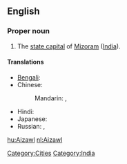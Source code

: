 ==English==
{{wikipedia}}

===Proper noun===
{{en-proper noun}}

# The [[state capital]] of [[Mizoram]] ([[India]]).

====Translations====
{{trans-top|capital of Mizoram, India}}
* [[Bengali]]: {{t|bn|আইজল|tr=Āijal|sc=Beng}}
* Chinese:
*: Mandarin: {{t|zh|艾藻爾|sc=Hani}},  {{t|zh|艾藻尔|tr=Àizǎo'ěr|sc=Hani}}
{{trans-mid}}
* Hindi: {{t|hi|आइजोल|tr=ā'ijōla|sc=Deva}}
* Japanese: {{t|ja|アイザウル|tr=Aizauru|sc=Jpan}}
* Russian: {{t|ru|Аиджал|m|tr=Aidžal|sc=Cyrl}},  {{t|ru|Айзаул|m|tr=Ajzaul|sc=Cyrl}}
{{trans-bottom}}

[[Category:Cities]]
[[Category:India]]

[[hu:Aizawl]]
[[nl:Aizawl]]